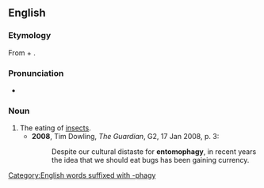 ==English==

===Etymology===
From {{term|entomo-}} + {{term|-phagy}}.

===Pronunciation===
* {{a|UK}} {{IPA|/ɛntəˈmɒfəgi/}}

===Noun===
{{en-noun|-}}

# The eating of [[insects]].
#* '''2008''', Tim Dowling, ''The Guardian'', G2, 17 Jan 2008, p. 3:
#*: Despite our cultural distaste for '''entomophagy''', in recent years the idea that we should eat bugs has been gaining currency.

[[Category:English words suffixed with -phagy]]